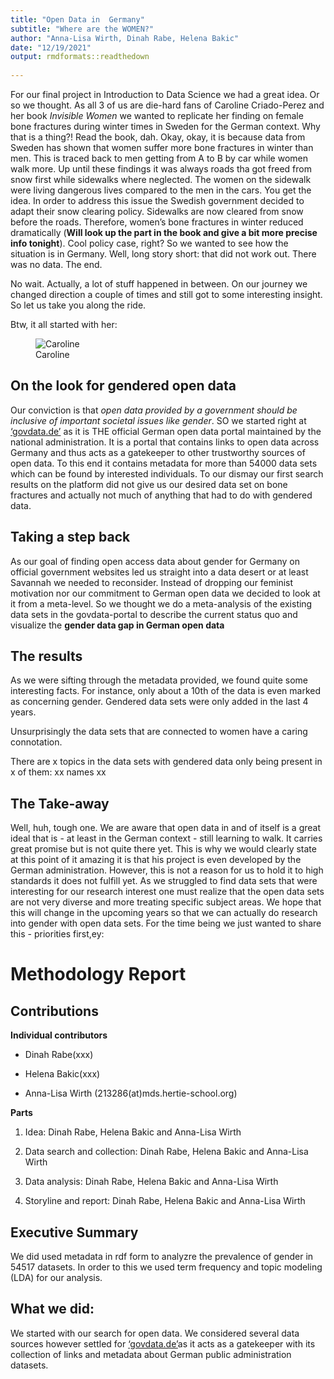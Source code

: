 ```yaml
---
title: "Open Data in  Germany"
subtitle: "Where are the WOMEN?"
author: "Anna-Lisa Wirth, Dinah Rabe, Helena Bakic"
date: "12/19/2021"
output: rmdformats::readthedown
  
---
```


For our final project in Introduction to Data Science we had a great idea. Or so we thought. As all 3 of us are die-hard fans of Caroline Criado-Perez and her book *Invisible Women* we wanted to replicate her finding on female bone fractures during winter times in Sweden for the German context. Why that is a thing?! Read the book, dah. Okay, okay, it is because data from Sweden has shown that women suffer more bone fractures in winter than men. This is traced back to men getting from A to B by car while women walk more. Up until these findings it was always roads tha got freed from snow first while sidewalks where neglected. The women on the sidewalk were living dangerous lives compared to the men in the cars. You get the idea. In order to address this issue the Swedish government decided to adapt their snow clearing policy. Sidewalks are now cleared from snow before the roads. Therefore, women's bone fractures in winter reduced dramatically (**Will look up the part in the book and give a bit more precise info tonight**). Cool policy case, right? So we wanted to see how the situation is in Germany.
Well, long story short: that did not work out. There was no data. The end.

No wait. Actually, a lot of stuff happened in between. On our journey we changed direction a couple of times and still got to some interesting insight. So let us take you along the ride.

Btw, it all started with her:

![Caroline](httpswww.expressandstar.comnewsscience-and-technology20190923feminist-author-caroline-criado-perez-brexit-is-bad-for-women.webp)

## On the look for gendered open data

Our conviction is that *open data provided by a government should be inclusive of important societal issues like gender*. SO we started right at ['govdata.de'](https://www.govdata.de/) as it is THE official German open data portal maintained by the national administration. It is a portal that contains links to open data across Germany and thus acts as a gatekeeper to other trustworthy sources of open data. To this end it contains metadata for more than 54000 data sets which can be found by interested individuals. To our dismay our first search results on the platform did not give us our desired data set on bone fractures and actually not much of anything that had to do with gendered data.

## Taking a step back

As our goal of finding open access data about gender for Germany on official government websites led us straight into a data desert or at least Savannah we needed to reconsider. Instead of dropping our feminist motivation nor our commitment to German open data we decided to look at it from a meta-level. So we thought we do a meta-analysis of the existing data sets in the govdata-portal to describe the current status quo and visualize the **gender data gap in German open data**

## The results

As we were sifting through the metadata provided, we found quite some interesting facts. For instance, only about a 10th of the data is even marked as concerning gender. Gendered data sets were only added in the last 4 years.

Unsurprisingly the data sets that are connected to women have a caring connotation.

There are x topics in the data sets with gendered data only being present in x of them: xx names xx

## The Take-away

Well, huh, tough one. We are aware that open data in and of itself is a great ideal that is - at least in the German context - still learning to walk. It carries great promise but is not quite there yet. This is why we would clearly state at this point of it amazing it is that his project is even developed by the German administration. However, this is not a reason for us to hold it to high standards it does not fulfill yet. As we struggled to find data sets that were interesting for our research interest one must realize that the open data sets are not very diverse and more treating specific subject areas. We hope that this will change in the upcoming years so that we can actually do research into gender with open data sets. For the time being we just wanted to share this - priorities first,ey:

# Methodology Report{.tabset}

## Contributions

**Individual contributors**

* Dinah Rabe(xxx)

* Helena Bakic(xxx)

* Anna-Lisa Wirth (213286(at)mds.hertie-school.org)

**Parts**

1) Idea: Dinah Rabe, Helena Bakic and Anna-Lisa Wirth

2) Data search and collection: Dinah Rabe, Helena Bakic and Anna-Lisa Wirth

3) Data analysis: Dinah Rabe, Helena Bakic and Anna-Lisa Wirth

4) Storyline and report: Dinah Rabe, Helena Bakic and Anna-Lisa Wirth

## Executive Summary

We did used metadata in rdf form to analyzre the prevalence of gender in 54517 datasets. In order to this we used term frequency and topic modeling (LDA) for our analysis.


## What we did:

We started with our search for open data. We considered several data sources however settled for ['govdata.de'](https://www.govdata.de/)as it acts as a gatekeeper with its collection of links and metadata about German public administration datasets. 

